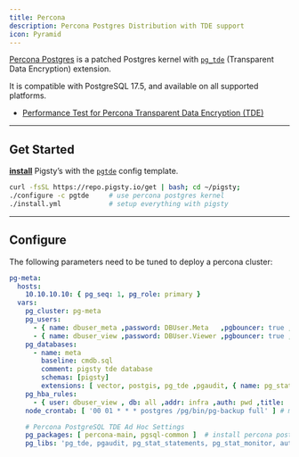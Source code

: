 ```yaml
---
title: Percona
description: Percona Postgres Distribution with TDE support
icon: Pyramid
---
```



[Percona Postgres](https://www.percona.com/postgresql/software/postgresql-distribution) is a patched Postgres kernel with [`pg_tde`](https://docs.percona.com/pg-tde/index.html) (Transparent Data Encryption) extension.

It is compatible with PostgreSQL 17.5, and available on all supported platforms.

- [Performance Test for Percona Transparent Data Encryption (TDE)](https://andreas.scherbaum.la/post/2025-06-30_performance-test-for-percona-transparent-data-encryption-tde/)

------

## Get Started

[**install**](/install/start) Pigsty’s with the [`pgtde`](https://github.com/pgsty/pigsty/blob/main/conf/pgtde.yml) config template.

```bash
curl -fsSL https://repo.pigsty.io/get | bash; cd ~/pigsty;
./configure -c pgtde     # use percona postgres kernel
./install.yml            # setup everything with pigsty
```



------

## Configure

The following parameters need to be tuned to deploy a percona cluster:

```yaml
pg-meta:
  hosts:
    10.10.10.10: { pg_seq: 1, pg_role: primary }
  vars:
    pg_cluster: pg-meta
    pg_users:
      - { name: dbuser_meta ,password: DBUser.Meta   ,pgbouncer: true ,roles: [dbrole_admin   ] ,comment: pigsty admin user }
      - { name: dbuser_view ,password: DBUser.Viewer ,pgbouncer: true ,roles: [dbrole_readonly] ,comment: read-only viewer  }
    pg_databases:
      - name: meta
        baseline: cmdb.sql
        comment: pigsty tde database
        schemas: [pigsty]
        extensions: [ vector, postgis, pg_tde ,pgaudit, { name: pg_stat_monitor, schema: monitor } ]
    pg_hba_rules:
      - { user: dbuser_view , db: all ,addr: infra ,auth: pwd ,title: 'allow grafana dashboard access cmdb from infra nodes' }
    node_crontab: [ '00 01 * * * postgres /pg/bin/pg-backup full' ] # make a full backup every 1am

    # Percona PostgreSQL TDE Ad Hoc Settings
    pg_packages: [ percona-main, pgsql-common ]  # install percona postgres packages
    pg_libs: 'pg_tde, pgaudit, pg_stat_statements, pg_stat_monitor, auto_explain'
```
